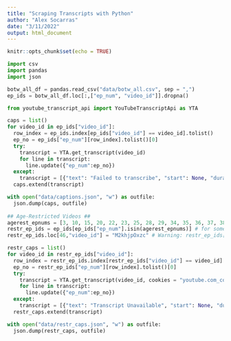 ```yaml
---
title: "Scraping Transcripts with Python"
author: "Alex Socarras"
date: "3/11/2022"
output: html_document
---
```


```r
knitr::opts_chunk$set(echo = TRUE)
```

```python
import csv  
import pandas
import json

botw_all_df = pandas.read_csv("data/botw_all.csv", sep = ",")
ep_ids = botw_all_df.loc[:,["ep_num", "video_id"]].dropna()

```

```python
from youtube_transcript_api import YouTubeTranscriptApi as YTA

caps = list()
for video_id in ep_ids["video_id"]:
  row_index = ep_ids.index[ep_ids["video_id"] == video_id].tolist()
  ep_no = ep_ids["ep_num"][row_index].tolist()[0]
  try:
    transcript = YTA.get_transcript(video_id)
    for line in transcript:
      line.update({"ep_num":ep_no})
  except:
    transcript = [{"text": "Failed to transcribe", "start": None, "duration":None, "ep_num":ep_no}]
  caps.extend(transcript)

with open("data/captions.json", "w") as outfile: 
  json.dump(caps, outfile)  
  
## Age-Restricted Videos ## 
agerest_epnums = [3, 10, 15, 20, 22, 23, 25, 28, 29, 34, 35, 36, 37, 38, 39, 40, 41, 42, 43, 44, 46, 48, 49, 51, 55, 64, 92, 94, 104, 106] # Ideally you would put a check for age restrictions in the "except" block above instead of doing this manually, but that getting those jsons took forever to begin with -- don't want to redo it. 
restr_ep_ids = ep_ids[ep_ids["ep_num"].isin(agerest_epnums)] # for some reason, ep 40 didn't get its video_id in botw_all.csv. We'll repair that in our list now, csv later:
restr_ep_ids.loc[46,"video_id"] = "M2khjpOxzc" # Warning: restr_ep_ids[restr_ep_ids["ep_num"] == 40]["video_id"] = "M2khjpOxzc" only edits copy 

restr_caps = list()
for video_id in restr_ep_ids["video_id"]:
  row_index = restr_ep_ids.index[restr_ep_ids["video_id"] == video_id].tolist()
  ep_no = restr_ep_ids["ep_num"][row_index].tolist()[0]
  try: 
    transcript = YTA.get_transcript(video_id, cookies = "youtube.com_cookies.txt")
    for line in transcript:
      line.update({"ep_num":ep_no})
  except:
    transcript = [{"text": "Transcript Unavailable", "start": None, "duration":None, "ep_num":ep_no}]
  restr_caps.extend(transcript)

with open("data/restr_caps.json", "w") as outfile: 
  json.dump(restr_caps, outfile)  


```



